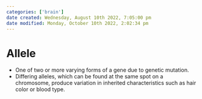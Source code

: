 ```yaml
---
categories: ['brain']
date created: Wednesday, August 10th 2022, 7:05:00 pm
date modified: Monday, October 10th 2022, 2:02:34 pm
---
```


# Allele
- One of two or more varying forms of a gene due to genetic mutation.
- Differing alleles, which can be found at the same spot on a chromosome, produce variation in inherited characteristics such as hair color or blood type.



